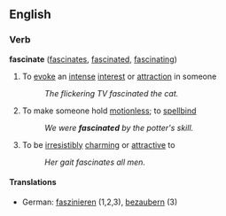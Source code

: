 ==English==

===Verb===
'''fascinate'''  ([[fascinates]], [[fascinated]], [[fascinating]])
#To [[evoke]] an [[intense]] [[interest]] or [[attraction]] in someone
#:''The flickering TV fascinated the cat.'' 
#To make someone hold [[motionless]]; to [[spellbind]]
#:''We were '''fascinated''' by the potter's skill.''
#To be [[irresistibly]] [[charming]] or [[attractive]] to
#:''Her gait fascinates all men.''

====Translations====
*German: [[faszinieren]] (1,2,3), [[bezaubern]] (3)
